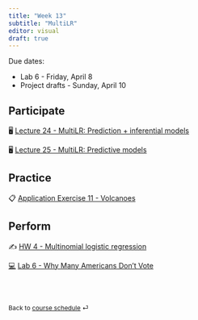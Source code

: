 ```yaml
---
title: "Week 13"
subtitle: "MultiLR"
editor: visual
draft: true
---
```


::: callout-important
Due dates:

-   Lab 6 - Friday, April 8
-   Project drafts - Sunday, April 10
:::

## Participate

🖥️ [Lecture 24 - MultiLR: Prediction + inferential models](/slides/lec-24.html)

🖥️ [Lecture 25 - MultiLR: Predictive models](/slides/lec-25.html)

## Practice

📋 [Application Exercise 11 - Volcanoes](/ae/ae-11-volcanoes.html)

## Perform

✍️ [HW 4 - Multinomial logistic regression](/hw/hw-4.html)

[💻](/labs/lab-6.html "Lab instructions") [Lab 6 - Why Many Americans Don't Vote](/labs/lab-6.html)

<br><br>

::: {style="font-size: 0.875em;"}
Back to [course schedule](/ "Course schedule") ⏎
:::
